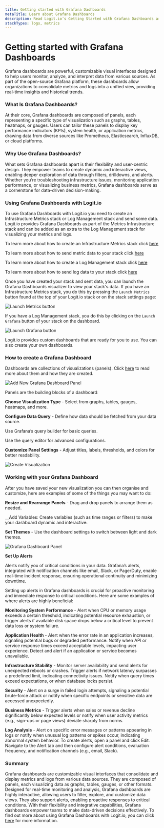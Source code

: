 ```yaml
---
title: Getting started with Grafana Dashboards
metaTitle: Learn about Grafana Dashboards
description: Read Logit.io’s Getting Started with Grafana Dashboards article and learn how to consolidate metrics and logs into a unified view
stackTypes: logs, metrics
---
```


# Getting started with Grafana Dashboards

Grafana dashboards are powerful, customizable visual interfaces designed to help users monitor, analyze, and interpret data from various sources. As part of the 
open-source Grafana platform, these dashboards allow organizations to consolidate metrics and logs into a unified view, providing real-time insights and historical 
trends.

### What Is Grafana Dashboards?

At their core, Grafana dashboards are composed of panels, each representing a specific type of visualization such as graphs, tables, heatmaps, or gauges. Users can 
tailor these panels to display key performance indicators (KPIs), system health, or application metrics, drawing data from diverse sources like Prometheus, Elasticsearch, 
InfluxDB, or cloud platforms.

### Why Use Grafana Dashboards?

What sets Grafana dashboards apart is their flexibility and user-centric design. They empower teams to create dynamic and interactive views, enabling deeper exploration of 
data through filters, drilldowns, and alerts. Whether you’re troubleshooting infrastructure issues, monitoring application performance, or visualizing business metrics, 
Grafana dashboards serve as a cornerstone for data-driven decision-making.

### Using Grafana Dashboards with Logit.io

To use Grafana Dashboards with Logit.io you need to create an Infrastructure Metrics stack or Log Management stack and send some data. Logit.io provides Grafana Dashboards as 
part of the Metrics Infrastructure stack and can be added as an extra to the Log Management stack for visualizing your metrics and logs.

To learn more about how to create an Infrastructure Metrics stack click [here](../infrastructure-metrics/)

To learn more about how to send metric data to your stack click [here](../infrastructure-metrics/getting-started/)

To learn more about how to create a Log Management stack click [here](../log-management/)

To learn more about how to send log data to your stack click [here](../log-management/getting-started/)

Once you have created your stack and sent data, you can launch the Grafana Dashboards visualizer to view your stack's data. If you have an Infrastructure Metrics stack, you do 
this by pressing the `Launch Metrics` button found at the top of your Logit.io stack or on the stack settings page:

![Launch Metrics button](@/images/getting-started/metrics/launch-metrics.png)

If you have a Log Management stack, you do this by clicking on the `Launch Grafana` button of your stack on the dashboard.

![Launch Grafana button](@/images/getting-started/metrics/launch-grafana.png)

Logit.io provides custom dashboards that are ready for you to use. You can also create your own dashboards.

### How to create a Grafana Dashboard

Dashboards are collections of visualizations (panels). Click [here](../infrastructure-metrics/visualizers/) to read more about them and how they are created.

![Add New Grafana Dashboard Panel](@/images/getting-started/metrics/add-new-panel.png)

Panels are the building blocks of a dashboard:

__Choose Visualization Type__ - Select from graphs, tables, gauges, heatmaps, and more.

__Configure Data Query__ - Define how data should be fetched from your data source.

Use Grafana’s query builder for basic queries.

Use the query editor for advanced configurations.

__Customize Panel Settings__ - Adjust titles, labels, thresholds, and colors for better readability.

![Create Visualization](@/images/getting-started/metrics/create-visualization.png)

### Working with your Grafana Dashboard

After you have saved your new visualization you can then organise and customize, here are examples of some of the things you may want to do:

__Resize and Rearrange Panels__ - Drag and drop panels to arrange them as needed.

__Add Variables: Create variables (such as time ranges or filters) to make your dashboard dynamic and interactive.

__Set Themes__ - Use the dashboard settings to switch between light and dark themes.

![Grafana Dashboard Panel](@/images/getting-started/metrics/panel.png)

__Set Up Alerts__

Alerts notify you of critical conditions in your data. Grafana’s alerts, integrated with notification channels like email, Slack, or PagerDuty, enable real-time incident response, 
ensuring operational continuity and minimizing downtime.

Setting up alerts in Grafana dashboards is crucial for proactive monitoring and immediate response to critical conditions. Here are some examples of where alerts are highly 
beneficial:

__Monitoring System Performance__ - Alert when CPU or memory usage exceeds a certain threshold, indicating potential resource exhaustion, or trigger alerts if available disk space drops 
below a critical level to prevent data loss or system failure.

__Application Health__ - Alert when the error rate in an application increases, signaling potential bugs or degraded performance. Notify when API or service response times exceed 
acceptable levels, impacting user experience. Detect and alert if an application or service becomes unavailable.

__Infrastructure Stability__ - Monitor server availability and send alerts for unexpected reboots or crashes. Trigger alerts if network latency surpasses a predefined limit, indicating 
connectivity issues. Notify when query times exceed expectations, or when database locks persist.

__Security__ - Alert on a surge in failed login attempts, signaling a potential brute-force attack or notify when specific endpoints or sensitive data are accessed unexpectedly.

__Business Metrics__ - Trigger alerts when sales or revenue decline significantly below expected levels or notify when user activity metrics (e.g., sign-ups or page views) deviate sharply 
from norms.

__Log Analysis__ - Alert on specific error messages or patterns appearing in logs or notify when unusual log patterns or spikes occur, indicating abnormal system behavior.
To create alerts, open a panel and click Edit. Navigate to the Alert tab and then configure alert conditions, evaluation frequency, and notification channels (e.g., email, Slack).

### Summary

Grafana dashboards are customizable visual interfaces that consolidate and display metrics and logs from various data sources. They are composed of panels, each visualizing 
data as graphs, tables, gauges, or other formats. Designed for real-time monitoring and analysis, Grafana dashboards are highly interactive, allowing users to filter, explore, and 
customize data views. They also support alerts, enabling proactive responses to critical conditions. With their flexibility and integrative capabilities, Grafana dashboards empower 
teams to make data-driven decisions effectively. To find out more about using Grafana Dashboards with Logit.io, you can click [here](../infrastructure-metrics/visualizers/) 
for more information.